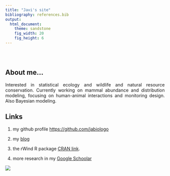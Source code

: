 ```yaml
---
title: "Javi's site"
bibliography: references.bib
output: 
  html_document:
    theme: sandstone
    fig_width: 20
    fig_height: 6
---
```

```{=html}
<style type="text/css">
.title {
  display: none;
}

body {
text-align: justify
}

#getting-started img {
  margin-right: 10px;
}

</style>
```

<div class="row" style="padding-top: 30px;">
<div class="col-sm-6">

# **About me...**

Interested in statistical ecology and wildlife and natural resource conservation. Currently working on mammal abundance and distribution modeling, focusing on human-animal interactions and monitoring design. Also Bayesian modeling.


## Links

1. my github profile [https://github.com/jabiologo](https://github.com/jabiologo)

2. my [blog](https://allthiswasfield.blogspot.com/)

3. the rWind R package [CRAN link](https://cran.r-project.org/web/packages/rWind/index.html).

4. more research in my [Google Schoolar](https://scholar.google.es/citations?hl=es&user=v3biyuIAAAAJ)

</div>
<div class="col-sm-6">


<a href = "http://allthiswasfield.blogspot.com/">
![](images/wordcloud.png)
</a>
</div>
